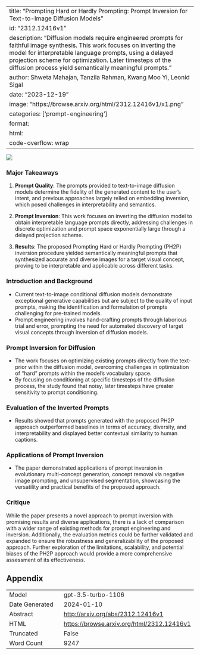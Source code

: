 
---
title: "Prompting Hard or Hardly Prompting: Prompt Inversion for Text-to-Image Diffusion Models"
id: "2312.12416v1"
description: "Diffusion models require engineered prompts for faithful image synthesis. This work focuses on inverting the model for interpretable language prompts, using a delayed projection scheme for optimization. Later timesteps of the diffusion process yield semantically meaningful prompts."
author: Shweta Mahajan, Tanzila Rahman, Kwang Moo Yi, Leonid Sigal
date: "2023-12-19"
image: "https://browse.arxiv.org/html/2312.12416v1/x1.png"
categories: ['prompt-engineering']
format:
  html:
    code-overflow: wrap
---

![](https://browse.arxiv.org/html/2312.12416v1/x1.png)

### Major Takeaways

1. **Prompt Quality**: The prompts provided to text-to-image diffusion models determine the fidelity of the generated content to the user's intent, and previous approaches largely relied on embedding inversion, which posed challenges in interpretability and semantics.

2. **Prompt Inversion**: This work focuses on inverting the diffusion model to obtain interpretable language prompts directly, addressing challenges in discrete optimization and prompt space exponentially large through a delayed projection scheme.

3. **Results**: The proposed Prompting Hard or Hardly Prompting (PH2P) inversion procedure yielded semantically meaningful prompts that synthesized accurate and diverse images for a target visual concept, proving to be interpretable and applicable across different tasks.

### Introduction and Background

- Current text-to-image conditional diffusion models demonstrate exceptional generative capabilities but are subject to the quality of input prompts, making the identification and formulation of prompts challenging for pre-trained models.
- Prompt engineering involves hand-crafting prompts through laborious trial and error, prompting the need for automated discovery of target visual concepts through inversion of diffusion models.

### Prompt Inversion for Diffusion

- The work focuses on optimizing existing prompts directly from the text-prior within the diffusion model, overcoming challenges in optimization of "hard" prompts within the model's vocabulary space.
- By focusing on conditioning at specific timesteps of the diffusion process, the study found that noisy, later timesteps have greater sensitivity to prompt conditioning.

### Evaluation of the Inverted Prompts

- Results showed that prompts generated with the proposed PH2P approach outperformed baselines in terms of accuracy, diversity, and interpretability and displayed better contextual similarity to human captions.

### Applications of Prompt Inversion

- The paper demonstrated applications of prompt inversion in evolutionary multi-concept generation, concept removal via negative image prompting, and unsupervised segmentation, showcasing the versatility and practical benefits of the proposed approach.

### Critique

While the paper presents a novel approach to prompt inversion with promising results and diverse applications, there is a lack of comparison with a wider range of existing methods for prompt engineering and inversion. Additionally, the evaluation metrics could be further validated and expanded to ensure the robustness and generalizability of the proposed approach. Further exploration of the limitations, scalability, and potential biases of the PH2P approach would provide a more comprehensive assessment of its effectiveness.

## Appendix

|          |          |
|----------|----------|
| Model     | gpt-3.5-turbo-1106       |
| Date Generated     | 2024-01-10       |
| Abstract | [http://arxiv.org/abs/2312.12416v1](http://arxiv.org/abs/2312.12416v1)        |
| HTML     | [https://browse.arxiv.org/html/2312.12416v1](https://browse.arxiv.org/html/2312.12416v1)       |
| Truncated       | False       |
| Word Count       | 9247       |
